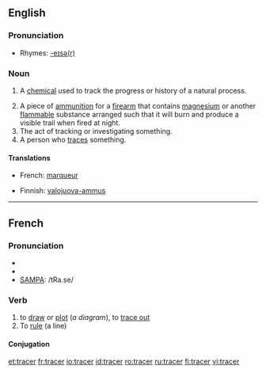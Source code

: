 ==English==

===Pronunciation===
* Rhymes: [[Rhymes:English:-eɪsə(r)|-eɪsə(r)]]

===Noun===
{{en-noun}}

# {{chemistry}} A [[chemical]] used to track the progress or history of a natural process.
# A piece of [[ammunition]] for a [[firearm]] that contains [[magnesium]] or another [[flammable]] substance arranged such that it will burn and produce a visible trail when fired at night.
# The act of tracking or investigating something.
# A person who [[trace]]s something.

====Translations====
{{trans-top|A chemical used to track the progress or history of a natural process}}
* French: [[marqueur]] {{m}}
{{trans-mid}}
{{trans-bottom}}

{{trans-top|A piece of ammunition for a firearm that contains magnesium or another flammable substance}}
* Finnish: [[valojuova-ammus]]
{{trans-mid}}
{{trans-bottom}}

{{trans-top|The act of tracking or investigating something}}
{{trans-mid}}
{{trans-bottom}}

{{trans-top|A person who traces something}}
{{trans-mid}}
{{trans-bottom}}

----

==French==

===Pronunciation===
*{{audio|Fr-tracer.ogg|audio}}
* {{IPA|/tʁa.se/}}
* [[w:SAMPA|SAMPA]]: /tRa.se/

===Verb===
{{infl|fr|verb}} {{transitive}}

# to [[draw]] or [[plot]] (''a diagram''), to [[trace out]]
# To [[rule]] (a line)

====Conjugation====
{{fr-conj-cer|tra|avoir}}

[[et:tracer]]
[[fr:tracer]]
[[io:tracer]]
[[id:tracer]]
[[ro:tracer]]
[[ru:tracer]]
[[fi:tracer]]
[[vi:tracer]]